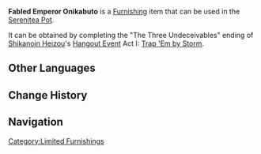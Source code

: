 {{Furnishing Infobox
|id             = 373349
|image          = Item Fabled Emperor Onikabuto.png
|category       = Landscape
|subcategory    = Ornament
|rarity         = 4
|adeptal_energy = 90
|load           = 35
|reduced_load   = 26
|description    = A highly life-like [[onikabuto]] figurine that has been made with great care. The texture of the materials used is very close to that which makes up an onikabuto's exoskeleton and is highly detailed, this making it look very much like a living onikabuto, easily fooling even lovers of bug fights.<br />Compared to normal onikabuto, Emperor Onikabuto have more attractive patterns and majestic horns. If this sort of onikabuto really does exist, it would probably be utterly invincible in the field of bug battles.
}}
'''Fabled Emperor Onikabuto''' is a [[Furnishing]] item that can be used in the [[Serenitea Pot]].

It can be obtained by completing the "The Three Undeceivables" ending of [[Shikanoin Heizou]]'s [[Hangout Event]] Act I: [[Trap 'Em by Storm]].

==Other Languages==
{{Other Languages
|en      = Fabled Emperor Onikabuto
|zhs     = 「传说中的大王鬼兜虫」
|zhs_rm  = "Chuánshuō-zhōng de Dàwáng Guǐdōu-chóng"
|zht     = 「傳說中的大王鬼兜蟲」
|zht_rm  = "Chuánshuō-zhōng de Dàwáng Guǐdōu-chóng"
|zh_tl   = 
|ja      = 「伝説の大王オニカブトムシ」
|ja_rm   = "Densetsu no Daiou Oni-kabutomushi"
|ja_tl   = "Legendary King Ghost {{w|Japanese Rhinoceros Beetle}}"
|ko      = 「전설 속의 대왕 귀신풍뎅이」
|ko_rm   = "Jeonseol Sok-ui Daewang Gwisin-pungdeng'i"
|ko_tl   = "Legendary King Ghost Scarab Beetle"
|es      = Escaradiablo emperador legendario
|es_tl   = Legendary Emperor Onikabuto
|fr      = Légendaire empereur scarabuto
|fr_tl   = Legendary Emperor Onikabuto
|ru      = Легендарный Король Оникабуто
|ru_tl   = Legendary King Onikabuto
|th      = "Onikabuto ราชาในตำนาน"
|th_rm   = 
|th_tl   = 
|vi      = Vua Onikabuto Trong Truyền Thuyết
|vi_tl   = 
|de      = „Sagenhafter Königs-Onikabuto“
|de_tl   = "Fabled King Onikabuto"
|id      = "Kaisar Legendaris Onikabuto"
|id_tl   = "Legendary Emperor Onikabuto"
|pt      = O Grande e Lendário Imperador Onikabuto
|pt_tl   = 
}}

==Change History==
{{Change History|2.8}}

==Navigation==
{{Furnishing Navbox/Exterior|Landscape}}

[[Category:Limited Furnishings]]